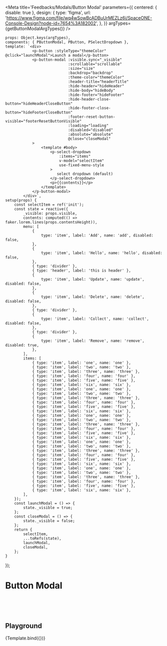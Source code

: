
<Meta title='Feedbacks/Modals/Button Modal' parameters={{
    centered: { disable: true },
    design: {
        type: 'figma',
        url: 'https://www.figma.com/file/wq4wSowBcADBuUrMEZLz6i/SpaceONE-Console-Design?node-id=7654%3A182002',
    },
}} argTypes={getButtonModalArgTypes()} />

    props: Object.keys(argTypes),
    components: { PButtonModal, PButton, PSelectDropdown },
    template: `<div>
                <p-button :styleType="themeColor" @click="launchModal">Launch a modal</p-button>
                <p-button-modal :visible.sync="_visible"
                                :scrollable="scrollable"
                                :size="size"
                                :backdrop="backdrop"
                                :theme-color="themeColor"
                                :header-title="headerTitle"
                                :hide-header="hideHeader"
                                :hide-body="hideBody"
                                :hide-footer="hideFooter"
                                :hide-header-close-button="hideHeaderCloseButton"
                                :hide-footer-close-button="hideFooterCloseButton"
                                :footer-reset-button-visible="footerResetButtonVisible"
                                :loading="loading"
                                :disabled="disabled"
                                :absolute="absolute"
                                @close="closeModal"
                >
                    <template #body>
                        <p-select-dropdown
                            :items="items"
                            v-model="selectItem"
                            use-fixed-menu-style
                        >
                           select dropdown (default)
                        </p-select-dropdown>
                        <p>{{contents}}</p>
                    </template>
                </p-button-modal>
            </div>`,
    setup(props) {
        const selectItem = ref('init');
        const state = reactive({
            _visible: props.visible,
            contents: computed(() => faker.lorem.lines(props.contentsHeight)),
            menu: [
                {
                    type: 'item', label: 'Add', name: 'add', disabled: false,
                },
                {
                    type: 'item', label: 'Hello', name: 'hello', disabled: false,
                },
                { type: 'divider' },
                { type: 'header', label: 'this is header' },
                {
                    type: 'item', label: 'Update', name: 'update', disabled: false,
                },
                {
                    type: 'item', label: 'Delete', name: 'delete', disabled: false,
                },
                { type: 'divider' },
                {
                    type: 'item', label: 'Collect', name: 'collect', disabled: false,
                },
                { type: 'divider' },
                {
                    type: 'item', label: 'Remove', name: 'remove', disabled: true,
                },
            ],
            items: [
                { type: 'item', label: 'one', name: 'one' },
                { type: 'item', label: 'two', name: 'two' },
                { type: 'item', label: 'three', name: 'three' },
                { type: 'item', label: 'four', name: 'four' },
                { type: 'item', label: 'five', name: 'five' },
                { type: 'item', label: 'six', name: 'six' },
                { type: 'item', label: 'one', name: 'one' },
                { type: 'item', label: 'two', name: 'two' },
                { type: 'item', label: 'three', name: 'three' },
                { type: 'item', label: 'four', name: 'four' },
                { type: 'item', label: 'five', name: 'five' },
                { type: 'item', label: 'six', name: 'six' },
                { type: 'item', label: 'one', name: 'one' },
                { type: 'item', label: 'two', name: 'two' },
                { type: 'item', label: 'three', name: 'three' },
                { type: 'item', label: 'four', name: 'four' },
                { type: 'item', label: 'five', name: 'five' },
                { type: 'item', label: 'six', name: 'six' },
                { type: 'item', label: 'one', name: 'one' },
                { type: 'item', label: 'two', name: 'two' },
                { type: 'item', label: 'three', name: 'three' },
                { type: 'item', label: 'four', name: 'four' },
                { type: 'item', label: 'five', name: 'five' },
                { type: 'item', label: 'six', name: 'six' },
                { type: 'item', label: 'one', name: 'one' },
                { type: 'item', label: 'two', name: 'two' },
                { type: 'item', label: 'three', name: 'three' },
                { type: 'item', label: 'four', name: 'four' },
                { type: 'item', label: 'five', name: 'five' },
                { type: 'item', label: 'six', name: 'six' },
            ],
        });
        const launchModal = () => {
            state._visible = true;
        };
        const closeModal = () => {
            state._visible = false;
        };
        return {
            selectItem,
            ...toRefs(state),
            launchModal,
            closeModal,
        };
    }
});

# Button Modal

<br/>
<br/>
<br/>


## Playground
<Canvas>
    <Story name="playground">
        {Template.bind({})}
    </Story>
</Canvas>

<ArgsTable story="playground"/>
